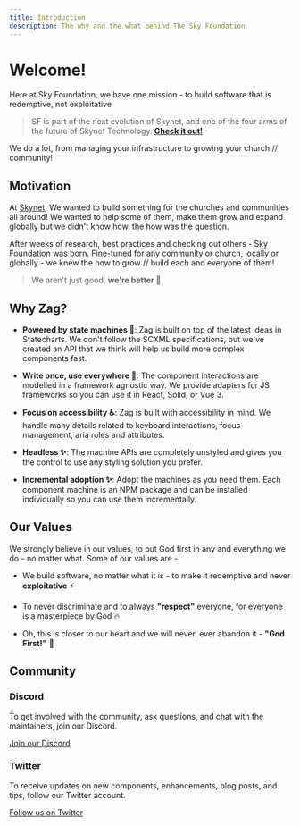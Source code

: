 ```yaml
---
title: Introduction
description: The why and the what behind The Sky Foundation
---
```


# Welcome!

Here at Sky Foundation, we have one mission - to build software that is redemptive, not exploitative 

> SF is part of the next evolution of Skynet, and one of the four arms of
> the future of Skynet Technology.
> [**Check it out!**](https://sky-net.ml)

We do a lot, from managing your infrastructure to growing your church // community!

## Motivation

At [Skynet](https://sky-net/), We wanted to build something for the churches and communities all around! 
We wanted to help some of them, make them grow and expand globally but we didn't know how. the how was the question.

After weeks of research, best practices and checking out others - Sky Foundation was born. Fine-tuned for any community or
church, locally or globally - we knew the how to grow // build each and everyone of them!

> We aren't just good, **we're better 🚀**

## Why Zag?

- **Powered by state machines 🌳**: Zag is built on top of the latest ideas in
  Statecharts. We don't follow the SCXML specifications, but we've created an
  API that we think will help us build more complex components fast.

- **Write once, use everywhere 🦄**: The component interactions are modelled in
  a framework agnostic way. We provide adapters for JS frameworks so you can use
  it in React, Solid, or Vue 3.

- **Focus on accessibility ♿️**: Zag is built with accessibility in mind. We
  handle many details related to keyboard interactions, focus management, aria
  roles and attributes.

- **Headless ✨**: The machine APIs are completely unstyled and gives you the
  control to use any styling solution you prefer.

- **Incremental adoption ✨**: Adopt the machines as you need them. Each
  component machine is an NPM package and can be installed individually so you
  can use them incrementally.

## Our Values

We strongly believe in our values, to put God first in any and everything we do - no matter what. Some of our values are - 

- We build software, no matter what it is - to make it redemptive and never **exploitative** ⚡️

- To never discriminate and to always **"respect"** everyone, for everyone is a masterpiece by God 🔥

- Oh, this is closer to our heart and we will never, ever abandon it - **"God First!"** 🚀

## Community

### Discord

To get involved with the community, ask questions, and chat with the
maintainers, join our Discord.

[Join our Discord](https://discord.gg/43h2FhdfM9)

### Twitter

To receive updates on new components, enhancements, blog posts, and tips, follow
our Twitter account.

[Follow us on Twitter](https://twitter.com/)
